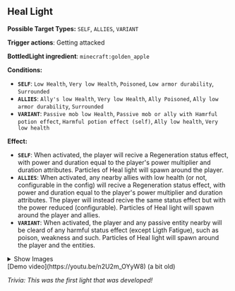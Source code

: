 
## <Asset location="lightwithin:particle/heal_light" title="Heal light"/> Heal Light <Asset location="lightwithin:particle/heal_light" title="Heal light"/>
**Possible Target  Types:** `SELF`, `ALLIES`, `VARIANT`

**Trigger actions**: Getting attacked

**BottledLight ingredient**: `minecraft:golden_apple`

**Conditions:**
- **`SELF`**: `Low Health`, `Very low Health`, `Poisoned`, `Low armor durability`, `Surrounded`
- **`ALLIES`**: `Ally's low Health`, `Very low Health`, `Ally Poisoned`, `Ally low armor durability`, `Surrounded`
- **`VARIANT`**: `Passive mob low Health`, `Passive mob or ally with Hamrful potion effect`, `Harmful potion effect (self)`, `Ally low health`, `Very low health`

**Effect:**
- **`SELF`**: When activated, the player will recive a Regeneration status effect, with power and duration equal to the player's power multiplier and duration attributes. Particles of Heal light will spawn around the player.
- **`ALLIES`**: When activated, any nearby allies with low health (or not, configurable in the config) will recive a Regeneration status effect, with power and duration equal to the player's power multiplier and duration attributes. The player will instead recive the same status effect but with the power reduced (configurable). Particles of Heal light will spawn around the player and allies.
- **`VARIANT`**: When activated, the player and any passive entity nearby will be cleard of any harmful status effect (except Ligth Fatigue), such as poison, weakness and such. Particles of Heal light will spawn around the player and the entities.

<details>
  <summary>Show Images</summary>

  ![heal1](https://cdn.modrinth.com/data/f8LsKKPu/images/5de637c4604808ceeaee855c7605790dd0091bba.png)
![heal2](https://cdn.modrinth.com/data/f8LsKKPu/images/f2de7b9172329ee5731fb56440818bbf34fecc62.png)

</details>
[Demo video](https://youtu.be/n2U2m_OYyW8) (a bit old)

*Trivia: This was the first light that was developed!*
